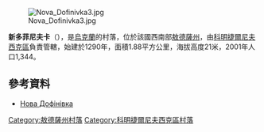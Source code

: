 [[Image:Nova_Dofinivka3.jpg|right]]

{{coord|46|34|50|N|30|54|22|E|scale:30000|display=title}}

'''新多菲尼夫卡'''（{{lang-uk|Нова Дофінівка}}），是[[烏克蘭|烏克蘭]]的村落，位於該國西南部[[敖德薩州|敖德薩州]]，由[[科明捷爾尼夫西克區|科明捷爾尼夫西克區]]負責管轄，始建於1290年，面積1.88平方公里，海拔高度21米，2001年人口1,344。

==參考資料==
* [http://w1.c1.rada.gov.ua/pls/z7503/A005?rdat1=17.12.2015&rf7571=24319 Нова Дофінівка] {{Wayback|url=http://w1.c1.rada.gov.ua/pls/z7503/A005?rdat1=17.12.2015&rf7571=24319 |date=20151222165338 }}

{{DEFAULTSORT:Нова Дофінівка}}
[[Category:敖德薩州村落|Category:敖德薩州村落]]
[[Category:科明捷爾尼夫西克區村落|Category:科明捷爾尼夫西克區村落]]


{{Odessa-geo-stub}}